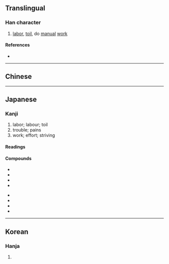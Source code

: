 {{also|劳}}
{{character info}}
==Translingual==
{{Han simplified forms|勞|労|劳}}

===Han character===
{{Han char|rn=19|rad=力|as=05|sn=7|four=|canj=FBKS|ids=⿱𰃮力}}

# [[labor]], [[toil]], do [[manual]] [[work]]

====References====
* {{Han ref|kx=0147.071|dkj=02329|dj=0331.150|hdz=10369.011|uh=52B4|ud=21172}}

----

==Chinese==
{{zh-see|勞|v}}

----

==Japanese==
{{ja-kanji forms|労|勞}}

===Kanji===
{{ja-kanji|grade=4|rs=力05|kyu=勞}}

# labor; labour; toil
# trouble; pains
# work; effort; striving

====Readings====
{{ja-readings
|goon=ろう<らう
|kanon=ろう<らう
|kun=いたず-き, いたわ-る, つか-れる, ねぎら-う
}}

====Compounds====
{{top2}}
* {{ja-r|労役|ろうえき}}
* {{ja-r|労働|ろうどう}}
* {{ja-r|労力|ろうりょく}}
* {{ja-r|苦労|くろう}}
{{mid2}}
* {{ja-r|疲労|ひろう}}
* {{ja-r|労務費|ろうむひ}}
* {{ja-r|厚労省|^こうろう-しょう}}
* {{ja-r|厚生労働省|^こうせい-ろうどう-しょう}}
{{bottom}}

----

==Korean==

===Hanja===
{{ko-hanja|hangeul=로|rv=ro|mr=ro}}

# {{rfdef|ko|sort=力05}}